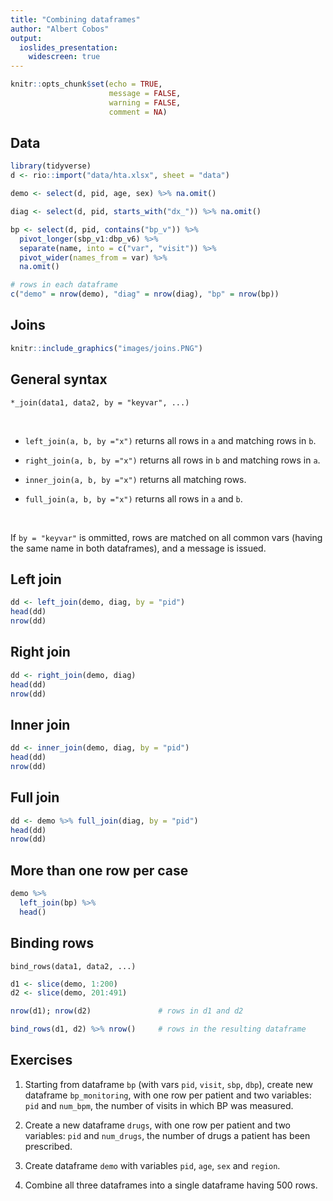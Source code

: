 ```yaml
---
title: "Combining dataframes"
author: "Albert Cobos"
output: 
  ioslides_presentation:
    widescreen: true
---
```


```r
knitr::opts_chunk$set(echo = TRUE, 
                      message = FALSE, 
                      warning = FALSE,
                      comment = NA)

```


## Data

```r
library(tidyverse)
d <- rio::import("data/hta.xlsx", sheet = "data") 

demo <- select(d, pid, age, sex) %>% na.omit()

diag <- select(d, pid, starts_with("dx_")) %>% na.omit()

bp <- select(d, pid, contains("bp_v")) %>% 
  pivot_longer(sbp_v1:dbp_v6) %>% 
  separate(name, into = c("var", "visit")) %>% 
  pivot_wider(names_from = var) %>% 
  na.omit()

# rows in each dataframe
c("demo" = nrow(demo), "diag" = nrow(diag), "bp" = nrow(bp))

```

## Joins

```r
knitr::include_graphics("images/joins.PNG")
```

## General syntax

`*_join(data1, data2, by = "keyvar", ...)`

\

- `left_join(a, b, by ="x")` returns all rows in `a` and matching rows in `b`.

- `right_join(a, b, by ="x")` returns all rows in `b` and matching rows in `a`.

- `inner_join(a, b, by ="x")` returns all matching rows.

- `full_join(a, b, by ="x")` returns all rows in `a` and `b`.

\

If `by = "keyvar"` is ommitted, rows are matched on all common vars (having the same name in both dataframes), and a message is issued.


## Left join

```r
dd <- left_join(demo, diag, by = "pid") 
head(dd)
nrow(dd)
```


## Right join


```r
dd <- right_join(demo, diag) 
head(dd)
nrow(dd)
```


## Inner join

```r
dd <- inner_join(demo, diag, by = "pid") 
head(dd)
nrow(dd)
```



## Full join

```r
dd <- demo %>% full_join(diag, by = "pid") 
head(dd)
nrow(dd)
```


## More than one row per case

```r
demo %>% 
  left_join(bp) %>% 
  head()
```


## Binding rows

`bind_rows(data1, data2, ...)`

```r
d1 <- slice(demo, 1:200)
d2 <- slice(demo, 201:491)

nrow(d1); nrow(d2)               # rows in d1 and d2

bind_rows(d1, d2) %>% nrow()     # rows in the resulting dataframe
```


## Exercises

1. Starting from dataframe `bp`  (with vars `pid`, `visit`, `sbp`, `dbp`),  create new dataframe `bp_monitoring`, with one row per patient and two variables: `pid` and `num_bpm`, the number of visits in which BP was measured.

1. Create a new dataframe `drugs`, with one row per patient and two variables: `pid` and `num_drugs`, the number of drugs a patient has been prescribed.

1. Create dataframe `demo` with variables `pid`, `age`, `sex` and `region`.

1. Combine all three dataframes into a single dataframe having 500 rows.

